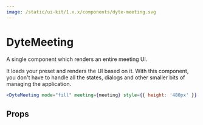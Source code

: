 ```yaml
---
image: /static/ui-kit/1.x.x/components/dyte-meeting.svg
---
```


# DyteMeeting

A single component which renders an entire meeting UI.

It loads your preset and renders the UI based on it. With this component, you
don't have to handle all the states, dialogs and other smaller bits of managing
the application.

```jsx live
<DyteMeeting mode="fill" meeting={meeting} style={{ height: '480px' }} />
```

## Props

<PropsTable of="dyte-meeting" />
